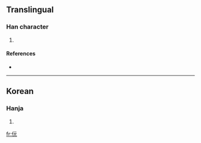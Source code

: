 ==Translingual==

===Han character===
{{Han char|rn=9|rad=人|as=04|sn=6|four=|canj=人一一山 (OMMU)}}

# {{defn|Han}}

====References====
* {{Han ref|kx=0096.121|dkj=|dj=|hdz=|uh=343E|ud=13374|bh=|bd=}}

----

==Korean==

===Hanja===
{{ko-hanja|hangeul=원|rv=won|mr=wŏn|y=wen}}

# {{defn|Korean}}

[[fr:㐾]]